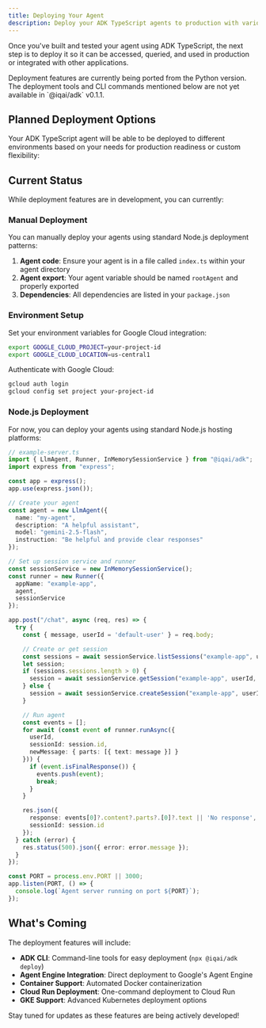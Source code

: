 ```yaml
---
title: Deploying Your Agent
description: Deploy your ADK TypeScript agents to production with various cloud platforms
---
```



Once you've built and tested your agent using ADK TypeScript, the next step is to deploy it so it can be accessed, queried, and used in production or integrated with other applications.

<Callout type="warn" title="Deployment Features Coming Soon">
Deployment features are currently being ported from the Python version. The deployment tools and CLI commands mentioned below are not yet available in `@iqai/adk` v0.1.1.
</Callout>

## Planned Deployment Options

Your ADK TypeScript agent will be able to be deployed to different environments based on your needs for production readiness or custom flexibility:

<Cards>
  <Card
    title="Agent Engine"
    description="🚧 Coming Soon - Fully managed auto-scaling service on Google Cloud specifically designed for deploying AI agents"
    href="/docs/framework/deploy/agent-engine"
  />
  <Card
    title="Cloud Run"
    description="🚧 Coming Soon - Managed auto-scaling compute platform that enables you to run your agent as a container-based application"
    href="/docs/framework/deploy/cloud-run"
  />
  <Card
    title="Google Kubernetes Engine (GKE)"
    description="🚧 Coming Soon - Managed Kubernetes service with the highest degree of control and customization for your agent deployment"
    href="/docs/framework/deploy/gke"
  />
</Cards>

## Current Status

While deployment features are in development, you can currently:

### Manual Deployment

You can manually deploy your agents using standard Node.js deployment patterns:

1. **Agent code**: Ensure your agent is in a file called `index.ts` within your agent directory
2. **Agent export**: Your agent variable should be named `rootAgent` and properly exported
3. **Dependencies**: All dependencies are listed in your `package.json`

### Environment Setup

Set your environment variables for Google Cloud integration:

```bash
export GOOGLE_CLOUD_PROJECT=your-project-id
export GOOGLE_CLOUD_LOCATION=us-central1
```

Authenticate with Google Cloud:

```bash
gcloud auth login
gcloud config set project your-project-id
```

### Node.js Deployment

For now, you can deploy your agents using standard Node.js hosting platforms:

```typescript
// example-server.ts
import { LlmAgent, Runner, InMemorySessionService } from "@iqai/adk";
import express from "express";

const app = express();
app.use(express.json());

// Create your agent
const agent = new LlmAgent({
  name: "my-agent",
  description: "A helpful assistant",
  model: "gemini-2.5-flash",
  instruction: "Be helpful and provide clear responses"
});

// Set up session service and runner
const sessionService = new InMemorySessionService();
const runner = new Runner({
  appName: "example-app",
  agent,
  sessionService
});

app.post("/chat", async (req, res) => {
  try {
    const { message, userId = 'default-user' } = req.body;

    // Create or get session
    const sessions = await sessionService.listSessions("example-app", userId);
    let session;
    if (sessions.sessions.length > 0) {
      session = await sessionService.getSession("example-app", userId, sessions.sessions[0].id);
    } else {
      session = await sessionService.createSession("example-app", userId);
    }

    // Run agent
    const events = [];
    for await (const event of runner.runAsync({
      userId,
      sessionId: session.id,
      newMessage: { parts: [{ text: message }] }
    })) {
      if (event.isFinalResponse()) {
        events.push(event);
        break;
      }
    }

    res.json({
      response: events[0]?.content?.parts?.[0]?.text || 'No response',
      sessionId: session.id
    });
  } catch (error) {
    res.status(500).json({ error: error.message });
  }
});

const PORT = process.env.PORT || 3000;
app.listen(PORT, () => {
  console.log(`Agent server running on port ${PORT}`);
});
```

## What's Coming

The deployment features will include:

- **ADK CLI**: Command-line tools for easy deployment (`npx @iqai/adk deploy`)
- **Agent Engine Integration**: Direct deployment to Google's Agent Engine
- **Container Support**: Automated Docker containerization
- **Cloud Run Deployment**: One-command deployment to Cloud Run
- **GKE Support**: Advanced Kubernetes deployment options

Stay tuned for updates as these features are being actively developed!